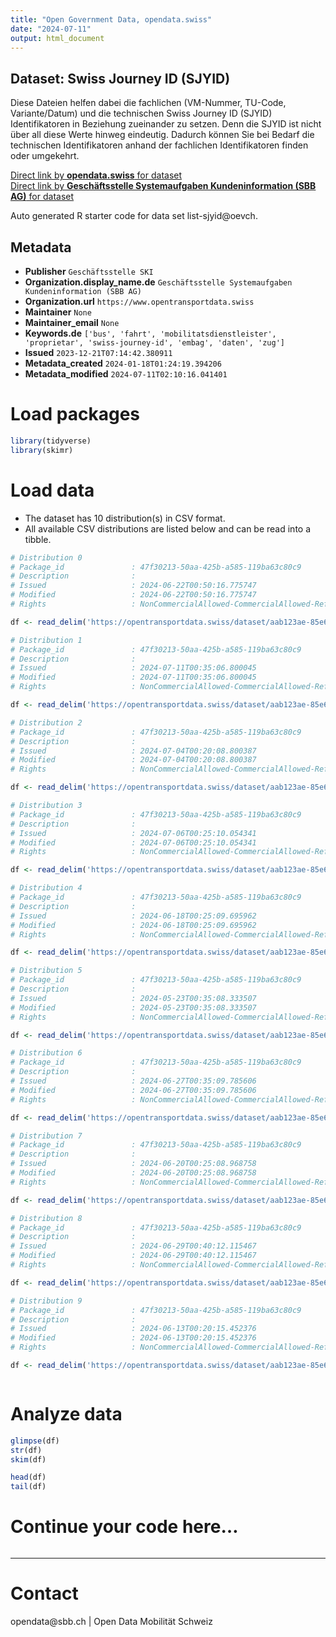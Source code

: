 ```yaml
---
title: "Open Government Data, opendata.swiss"
date: "2024-07-11"
output: html_document
---
```


## Dataset: Swiss Journey ID (SJYID)

Diese Dateien helfen dabei die fachlichen (VM-Nummer, TU-Code, Variante/Datum) und die technischen Swiss Journey ID (SJYID) Identifikatoren in Beziehung zueinander zu setzen. Denn die SJYID ist nicht über all diese Werte hinweg eindeutig. Dadurch können Sie bei Bedarf die technischen Identifikatoren anhand der fachlichen Identifikatoren finden oder umgekehrt.

[Direct link by **opendata.swiss** for dataset](https://opendata.swiss/de/dataset/liste-sjyid)<br>
[Direct link by **Geschäftsstelle Systemaufgaben Kundeninformation (SBB AG)** for dataset](https://opentransportdata.swiss/dataset/list-sjyid)

Auto generated R starter code for data set list-sjyid@oevch.

## Metadata

- **Publisher** `Geschäftsstelle SKI`
- **Organization.display_name.de** `Geschäftsstelle Systemaufgaben Kundeninformation (SBB AG)`
- **Organization.url** `https://www.opentransportdata.swiss`
- **Maintainer** `None`
- **Maintainer_email** `None`
- **Keywords.de** `['bus', 'fahrt', 'mobilitatsdienstleister', 'proprietar', 'swiss-journey-id', 'embag', 'daten', 'zug']`
- **Issued** `2023-12-21T07:14:42.380911`
- **Metadata_created** `2024-01-18T01:24:19.394206`
- **Metadata_modified** `2024-07-11T02:10:16.041401`


# Load packages

```r

library(tidyverse)
library(skimr)

```

# Load data

-   The dataset has 10 distribution(s) in CSV format.
-   All available CSV distributions are listed below and can be read into a tibble.

```r

# Distribution 0
# Package_id               : 47f30213-50aa-425b-a585-119ba63c80c9
# Description              : 
# Issued                   : 2024-06-22T00:50:16.775747
# Modified                 : 2024-06-22T00:50:16.775747
# Rights                   : NonCommercialAllowed-CommercialAllowed-ReferenceRequired

df <- read_delim('https://opentransportdata.swiss/dataset/aab123ae-85e6-4b14-8bdf-cdd9d0755329/resource/f84a964c-343c-41ee-9c93-e2c03de86879/download/listing-sjyid-fp-2024-202406212200.csv')

# Distribution 1
# Package_id               : 47f30213-50aa-425b-a585-119ba63c80c9
# Description              : 
# Issued                   : 2024-07-11T00:35:06.800045
# Modified                 : 2024-07-11T00:35:06.800045
# Rights                   : NonCommercialAllowed-CommercialAllowed-ReferenceRequired

df <- read_delim('https://opentransportdata.swiss/dataset/aab123ae-85e6-4b14-8bdf-cdd9d0755329/resource/77a157d3-99ac-4b54-ae84-f234844dde59/download/listing-sjyid-fp-2024-202407102200.csv')

# Distribution 2
# Package_id               : 47f30213-50aa-425b-a585-119ba63c80c9
# Description              : 
# Issued                   : 2024-07-04T00:20:08.800387
# Modified                 : 2024-07-04T00:20:08.800387
# Rights                   : NonCommercialAllowed-CommercialAllowed-ReferenceRequired

df <- read_delim('https://opentransportdata.swiss/dataset/aab123ae-85e6-4b14-8bdf-cdd9d0755329/resource/e8f4be20-4a97-46ed-a57a-8f62be159441/download/listing-sjyid-fp-2024-202407032200.csv')

# Distribution 3
# Package_id               : 47f30213-50aa-425b-a585-119ba63c80c9
# Description              : 
# Issued                   : 2024-07-06T00:25:10.054341
# Modified                 : 2024-07-06T00:25:10.054341
# Rights                   : NonCommercialAllowed-CommercialAllowed-ReferenceRequired

df <- read_delim('https://opentransportdata.swiss/dataset/aab123ae-85e6-4b14-8bdf-cdd9d0755329/resource/0c58c19a-ff1f-4d7f-8132-c9855e164f10/download/listing-sjyid-fp-2024-202407052200.csv')

# Distribution 4
# Package_id               : 47f30213-50aa-425b-a585-119ba63c80c9
# Description              : 
# Issued                   : 2024-06-18T00:25:09.695962
# Modified                 : 2024-06-18T00:25:09.695962
# Rights                   : NonCommercialAllowed-CommercialAllowed-ReferenceRequired

df <- read_delim('https://opentransportdata.swiss/dataset/aab123ae-85e6-4b14-8bdf-cdd9d0755329/resource/c6656898-ecc5-4a43-aadf-c4e9ebc3f6e3/download/listing-sjyid-fp-2024-202406172200.csv')

# Distribution 5
# Package_id               : 47f30213-50aa-425b-a585-119ba63c80c9
# Description              : 
# Issued                   : 2024-05-23T00:35:08.333507
# Modified                 : 2024-05-23T00:35:08.333507
# Rights                   : NonCommercialAllowed-CommercialAllowed-ReferenceRequired

df <- read_delim('https://opentransportdata.swiss/dataset/aab123ae-85e6-4b14-8bdf-cdd9d0755329/resource/17113aff-2b4c-468e-8c47-d60f66704b6f/download/listing-sjyid-fp-2024-202405222200.csv')

# Distribution 6
# Package_id               : 47f30213-50aa-425b-a585-119ba63c80c9
# Description              : 
# Issued                   : 2024-06-27T00:35:09.785606
# Modified                 : 2024-06-27T00:35:09.785606
# Rights                   : NonCommercialAllowed-CommercialAllowed-ReferenceRequired

df <- read_delim('https://opentransportdata.swiss/dataset/aab123ae-85e6-4b14-8bdf-cdd9d0755329/resource/30c63ca2-c3d9-405f-a107-f8f2420e0b56/download/listing-sjyid-fp-2024-202406262200.csv')

# Distribution 7
# Package_id               : 47f30213-50aa-425b-a585-119ba63c80c9
# Description              : 
# Issued                   : 2024-06-20T00:25:08.968758
# Modified                 : 2024-06-20T00:25:08.968758
# Rights                   : NonCommercialAllowed-CommercialAllowed-ReferenceRequired

df <- read_delim('https://opentransportdata.swiss/dataset/aab123ae-85e6-4b14-8bdf-cdd9d0755329/resource/32c66158-f634-4d9e-8968-bc1ff703798b/download/listing-sjyid-fp-2024-202406192200.csv')

# Distribution 8
# Package_id               : 47f30213-50aa-425b-a585-119ba63c80c9
# Description              : 
# Issued                   : 2024-06-29T00:40:12.115467
# Modified                 : 2024-06-29T00:40:12.115467
# Rights                   : NonCommercialAllowed-CommercialAllowed-ReferenceRequired

df <- read_delim('https://opentransportdata.swiss/dataset/aab123ae-85e6-4b14-8bdf-cdd9d0755329/resource/fe3ac32b-1b9a-4040-af28-55d9b44b3d7b/download/listing-sjyid-fp-2024-202406282200.csv')

# Distribution 9
# Package_id               : 47f30213-50aa-425b-a585-119ba63c80c9
# Description              : 
# Issued                   : 2024-06-13T00:20:15.452376
# Modified                 : 2024-06-13T00:20:15.452376
# Rights                   : NonCommercialAllowed-CommercialAllowed-ReferenceRequired

df <- read_delim('https://opentransportdata.swiss/dataset/aab123ae-85e6-4b14-8bdf-cdd9d0755329/resource/a1266e74-1d7e-4235-abbe-381786f7af76/download/listing-sjyid-fp-2024-202406122200.csv')



```

# Analyze data

```r

glimpse(df)
str(df)
skim(df)

head(df)
tail(df)

```

# Continue your code here...

```r

```

------------------------------------------------------------------------

# Contact

opendata@sbb.ch | Open Data Mobilität Schweiz
